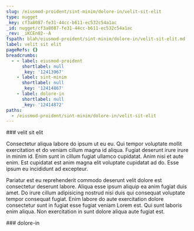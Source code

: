 ```yaml
---
slug: /eiusmod-proident/sint-minim/dolore-in/velit-sit-elit
type: nugget
_key: cf3a8087-fe31-44cc-b611-ec532c54a1ac
_id: nugget/cf3a8087-fe31-44cc-b611-ec532c54a1ac
_rev: _iKCEn02--A
fspath: blah/eiusmod-proident/sint-minim/dolore-in/velit-sit-elit.md
label: velit sit elit
pageRefs: {}
breadcrumbs:
  - - label: eiusmod-proident
      shortlabel: null
      _key: '12413967'
    - label: sint-minim
      shortlabel: null
      _key: '12414867'
    - label: dolore-in
      shortlabel: null
      _key: '12414872'
paths:
  - /eiusmod-proident/sint-minim/dolore-in/velit-sit-elit
---
```


<NuggetArea>
<Nugget slug="/eiusmod-proident/sint-minim/dolore-in/velit-sit-elit" type="nugget" _key="cf3a8087-fe31-44cc-b611-ec532c54a1ac" _id="nugget/cf3a8087-fe31-44cc-b611-ec532c54a1ac" _rev="_iKCEn02--A" fspath="blah/eiusmod-proident/sint-minim/dolore-in/velit-sit-elit.md" label="velit sit elit" paths="/eiusmod-proident/sint-minim/dolore-in/velit-sit-elit">
<NuggetBody>
### velit sit elit

Consectetur aliqua labore do ipsum ut eu eu. Qui tempor voluptate mollit exercitation et do veniam cillum magna id aliqua. Fugiat deserunt irure irure in minim id. Enim sunt in cillum fugiat ullamco cupidatat. Anim nisi et aute enim. Est cupidatat est anim magna elit voluptate cupidatat ad do. Esse ipsum eu incididunt ad excepteur.

Pariatur est eu reprehenderit commodo deserunt velit dolore est consectetur deserunt labore. Aliqua esse ipsum aliquip ea anim fugiat duis amet. Do irure cillum adipisicing nostrud nisi duis qui consequat voluptate tempor consequat fugiat. Enim labore do aute exercitation dolore consectetur sunt in fugiat esse fugiat veniam Lorem est. Qui sunt laboris enim aliqua. Non exercitation in sunt dolore aliqua aute fugiat est.

</NuggetBody>
<Breadcrumbs>
<Crumbs>
<Crumb _key="12413967" label="eiusmod-proident" /><Crumb _key="12414867" label="sint-minim" /><Crumb _key="12414872" label="dolore-in" />
</Crumbs>
</Breadcrumbs>
</Nugget>

<NuggetsInbound>
</NuggetsInbound>
<NuggetsOutbound>
</NuggetsOutbound>
</NuggetArea>
<PassagesInbound>
<Passage direction="inbound" type="passage" _key="12414872" _id="passage/12414872" _rev="_iKCEn0y--B" label="dolore-in" passage="dolore-in" fspath="blah/eiusmod-proident/sint-minim/dolore-in" paths="/eiusmod-proident/sint-minim/dolore-in" slug="/eiusmod-proident/sint-minim/dolore-in">
<NuggetBody>
### dolore-in

</NuggetBody>
<Breadcrumbs>
<Crumbs>
<Crumb _key="12413967" label="eiusmod-proident" /><Crumb _key="12414867" label="sint-minim" />
</Crumbs>
</Breadcrumbs>
</Passage>

</PassagesInbound>
<PassagesOutbound>
</PassagesOutbound>